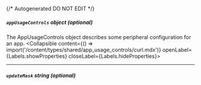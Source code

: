 {/* Autogenerated DO NOT EDIT  */}

##### `appUsageControls` _object (optional)_
The AppUsageControls object describes some peripheral configuration for an app.
<Collapsible content={() => import('/content/types/shared/app_usage_controls/curl.mdx')} openLabel={Labels.showProperties} closeLabel={Labels.hideProperties}>
</Collapsible>

---
##### `updateMask` _string (optional)_


